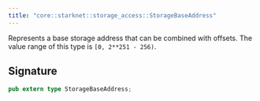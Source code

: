```yaml
---
title: "core::starknet::storage_access::StorageBaseAddress"
---
```


Represents a base storage address that can be combined with offsets.
The value range of this type is `[0, 2**251 - 256)`.



## Signature

```rust
pub extern type StorageBaseAddress;
```



